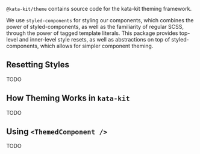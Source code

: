 `@kata-kit/theme` contains source code for the kata-kit theming framework.

We use `styled-components` for styling our components, which combines the power of styled-components, as well as the familiarity of regular SCSS, through the power of tagged template literals. This package provides top-level and inner-level style resets, as well as abstractions on top of styled-components, which allows for simpler component theming.

## Resetting Styles

TODO

## How Theming Works in `kata-kit`

TODO

## Using `<ThemedComponent />`

TODO
